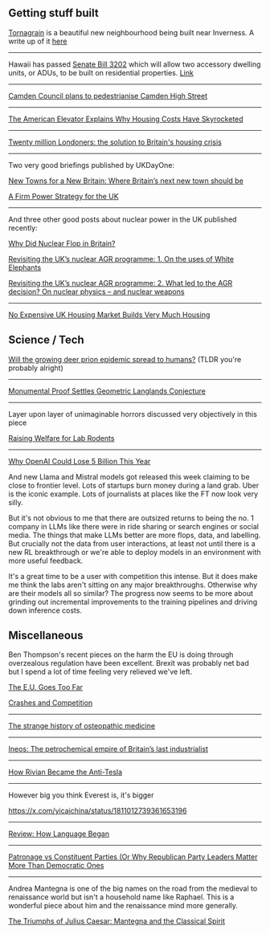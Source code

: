 ## Getting stuff built

[Tornagrain](https://www.tornagrain.com/) is a beautiful new neighbourhood being built near Inverness. A write up of it [here](https://thecritic.co.uk/issues/april-2023/moray-berth)

---

Hawaii has passed [Senate Bill 3202](https://www.capitol.hawaii.gov/session/measure_indiv.aspx?billtype=SB&billnumber=3202&year=2024) which will allow two accessory dwelling units, or ADUs, to be built on residential properties. [Link](https://www.hawaiipublicradio.org/local-news/2024-05-02/controversial-urban-development-bill-narrowly-passes-final-floor-vote)

---

[Camden Council plans to pedestrianise Camden High Street](https://www.ianvisits.co.uk/articles/73627-73627)

---

[The American Elevator Explains Why Housing Costs Have Skyrocketed](https://www.nytimes.com/2024/07/08/opinion/elevator-construction-regulation-labor-immigration.html)

---

[Twenty million Londoners: the solution to Britain's housing crisis](https://www.sambowman.co/p/twenty-million-londoners-the-solution)

---

Two very good briefings published by UKDayOne:

[New Towns for a New Britain: Where Britain’s next new town should be](https://ukdayone.org/briefings/new-towns-for-a-new-britain-where-britain-s-next-new-town-should-be)

[A Firm Power Strategy for the UK](https://ukdayone.org/briefings/a-firm-power-strategy-for-the-uk)

---

And three other good posts about nuclear power in the UK published recently:

[Why Did Nuclear Flop in Britain?](https://www.thefitzwilliam.com/p/why-did-nuclear-flop-in-britain)

[Revisiting the UK’s nuclear AGR programme: 1. On the uses of White Elephants](http://www.softmachines.org/wordpress/?p=3022)

[Revisiting the UK’s nuclear AGR programme: 2. What led to the AGR decision? On nuclear physics – and nuclear weapons](http://www.softmachines.org/wordpress/?p=3030)

---

[No Expensive UK Housing Market Builds Very Much Housing](https://littlebuilt.com/p/responses-to-no-expensive-uk-housing)

## Science / Tech

[Will the growing deer prion epidemic spread to humans?](https://eukaryotewritesblog.com/2023/06/24/chronic-wasting-disease) (TLDR you're probably alright)

---

[Monumental Proof Settles Geometric Langlands Conjecture](https://www.quantamagazine.org/monumental-proof-settles-geometric-langlands-conjecture-20240719)

---

Layer upon layer of unimaginable horrors discussed very objectively in this piece

[Raising Welfare for Lab Rodents](https://www.asimov.press/p/rodent-welfare)

---

[Why OpenAI Could Lose 5 Billion This Year](https://www.theinformation.com/articles/why-openai-could-lose-5-billion-this-year)

And new Llama and Mistral models got released this week claiming to be close to frontier level. Lots of startups burn money during a land grab. Uber is the iconic example. Lots of journalists at places like the FT now look very silly.

But it's not obvious to me that there are outsized returns to being the no. 1 company in LLMs like there were in ride sharing or search engines or social media. The things that make LLMs better are more flops, data, and labelling. But crucially not the data from user interactions, at least not until there is a new RL breakthrough or we're able to deploy models in an environment with more useful feedback.

It's a great time to be a user with competition this intense. But it does make me think the labs aren't sitting on any major breakthroughs. Otherwise why are their models all so similar? The progress now seems to be more about grinding out incremental improvements to the training pipelines and driving down inference costs.

## Miscellaneous

Ben Thompson's recent pieces on the harm the EU is doing through overzealous regulation have been excellent. Brexit was probably net bad but I spend a lot of time feeling very relieved we've left.

[The E.U. Goes Too Far](https://stratechery.com/2024/the-e-u-goes-too-far/)

[Crashes and Competition](https://stratechery.com/2024/crashes-and-competition)

---

[The strange history of osteopathic medicine](https://www.slowboring.com/p/the-strange-history-of-osteopathic)

---

[Ineos: The petrochemical empire of Britain’s last industrialist](https://riancwhitton.substack.com/p/ineos-the-petrochemical-empire-of)

---

[How Rivian Became the Anti-Tesla](https://www.bloomberg.com/news/features/2024-07-11/rivian-is-a-hit-with-ev-buyers-turned-off-by-elon-musk)

---

However big you think Everest is, it's bigger

https://x.com/yicaichina/status/1811012739361653196

---

[Review: How Language Began](https://www.astralcodexten.com/p/your-book-review-how-language-began)

---

[Patronage vs Constituent Parties (Or Why Republican Party Leaders Matter More Than Democratic Ones](https://scholars-stage.org/patronage-vs-constituent-parties-or-why-republican-party-leaders-matter-more-than-democratic-ones)

---

Andrea Mantegna is one of the big names on the road from the medieval to renaissance world but isn't a household name like Raphael. This is a wonderful piece about him and the renaissance mind more generally.

[The Triumphs of Julius Caesar: Mantegna and the Classical Spirit](https://antigonejournal.com/2024/07/triumphs-of-caesar-mantegna)
